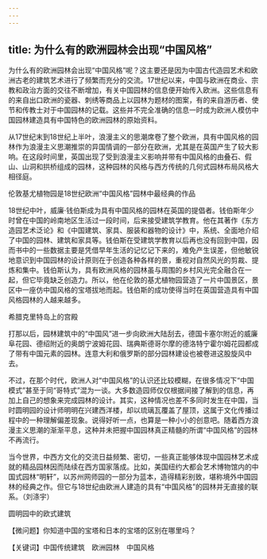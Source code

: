 ```yaml
---
---
---
```

title: 为什么有的欧洲园林会出现“中国风格”
---




为什么有的欧洲园林会出现“中国风格”呢？这主要还是因为中国古代造园艺术和欧洲古老的建筑艺术进行了频繁而充分的交流。17世纪以来，中国与欧洲在商业、宗教和政治方面的交往不断增加，有关中国园林的信息便开始传入欧洲。这些信息有的来自出口欧洲的瓷器、刺绣等商品上以园林为题材的图案，有的来自游历者、使节和传教士对于中国园林的记载。这些并不完全准确的信息一时成为欧洲人模仿中国园林建造具有中国特色的欧洲园林的原始资料。

从17世纪末到18世纪上半叶，浪漫主义的思潮席卷了整个欧洲，具有中国风格的园林作为浪漫主义思潮推崇的异国情调的一部分在欧洲，尤其是在英国产生了较大影响。在这段时间里，英国出现了受到浪漫主义影响并带有中国风格的由叠石、假山、山洞和拱桥组成的园林，这种园林的风格与西方传统的几何式园林布局风格大相径庭。

伦敦基尤植物园是18世纪欧洲“中国风格”园林中最经典的作品



18世纪中叶，威廉·钱伯斯成为具有中国风格的园林在英国的提倡者。钱伯斯年少时曾在中国的岭南地区生活过一段时间，后来接受建筑学教育。他在其著作《东方造园艺术泛论》和《中国建筑、家具、服装和器物的设计》中，系统、全面地介绍了中国的园林、建筑和家具等。钱伯斯在受建筑学教育以后再也没有回到中国，因而书中的一些数据主要是凭借早年生活的记忆记下来的，难免产生误差，但他敏锐地意识到中国园林的设计原则在于创造各种各样的景，重视对自然风光的剪裁、提炼和集中。钱伯斯认为，具有欧洲风格的园林虽与周围的乡村风光完全融合在一起，但它毕竟缺乏创造力。所以，他在伦敦的基尤植物园营造了一片中国景区，景区中一座仿中国风格的宝塔拔地而起。钱伯斯的成功使得当时在英国营造具有中国风格园林的人越来越多。

希腊克里特岛上的宫殿



打那以后，园林建筑中的“中国风”进一步向欧洲大陆刮去，德国卡塞尔附近的威廉阜花园、德绍附近的奥朗宁波姆花园、瑞典斯德哥尔摩的德洛特宁霍尔姆花园都成了带有中国元素的园林。连意大利和俄罗斯的部分园林建设也被卷进这股旋风中去。

不过，在那个时代，欧洲人对“中国风格”的认识还比较模糊，在很多情况下“中国模式”甚至于同“哥特式”混为一谈。大多数造园师仅仅根据间接了解到的信息，再加上自己的想象来完成园林的设计。其实，这种情况也差不多同时发生在中国，当时圆明园的设计师明明在兴建西洋楼，却以琉璃瓦覆盖了屋顶，这属于文化传播过程中的一种理解偏差现象。说得好听一点，也算是一种小小的创意吧。随着西方浪漫主义思潮的渐渐平息，这种并未把握中国园林真正精髓的所谓“中国风格”的园林不再流行。

当今世界，中西方文化的交流日益频繁、密切，一些真正能够体现中国园林艺术成就的精品园林因而陆续在西方国家落成。比如，美国纽约大都会艺术博物馆内的中国式园林“明轩”，以苏州网师园的一部分为蓝本，造得精彩别致，堪称境外中国园林的经典之作。但它与18世纪由欧洲人建造的具有“中国风格”的园林并无直接的联系。（刘涤宇）

圆明园中的欧式建筑





【微问题】你知道中国的宝塔和日本的宝塔的区别在哪里吗？

【关键词】中国传统建筑　欧洲园林　中国风格